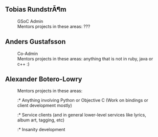 ==Tobias RundstrÃ¶m==
:GSoC Admin
:Mentors projects in these areas: ???

==Anders Gustafsson==
:Co-Admin
:Mentors projects in these areas: anything that is not in ruby, java or c++ :)

==Alexander Botero-Lowry==
:Mentors projects in these areas: 
::* Anything involving Python or Objective C (Work on bindings or client development mostly)
::* Service clients (and in general lower-level services like lyrics, album art, tagging, etc)
::* Insanity development
